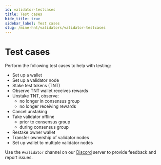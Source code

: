 ```yaml
---
id: validator-testcases
title: Test cases
hide_title: true
sidebar_label: Test cases
slug: /mine-hnt/validators/validator-testcases
---
```



# Test cases
Perform the following test cases to help with testing:

* Set up a wallet
* Set up a validator node
* Stake test tokens (TNT) 
* Observe TNT wallet receives rewards
* Unstake TNT, observe:
    * no longer in consensus group
    * no longer receiving rewards
* Cancel unstaking
* Take validator offline
    * prior to consensus group
    * during consensus group
* Restake owner wallet
* Transfer ownership of validator nodes
* Set up wallet to multiple validator nodes

Use the ```#validator``` channel on our [Discord](https://discord.gg/helium) server to provide feedback and report issues.
